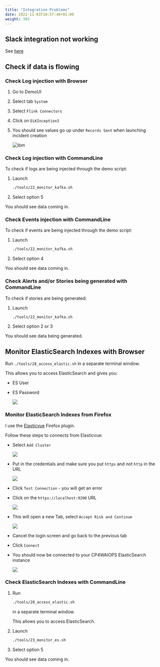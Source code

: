 ```yaml
---
title: "Integration Problems"
date: 2022-11-03T10:57:46+01:00
weight: 303
---
```






## Slack integration not working

See [here](/cp4waiops-training/configure-ai-manager/configure_aimanager_09/)

<div style="page-break-after: always;"></div>



## Check if data is flowing

### Check  Log injection with Browser

1. Go to DemoUI
1. Select tab `System`
1. Select `Flink Connectors`
1. Click on `ELKInception3`
1. You should see values go up under `Records Sent` when launching incident creation

	![ibm](./../images/59_flink_01.png)


### Check Log injection with CommandLine

To check if logs are being injected through the demo script:

1. Launch 

	```bash
	./tools/22_monitor_kafka.sh

2. Select option 5

You should see data coming in.

### Check Events injection with CommandLine

To check if events are being injected through the demo script:

1. Launch 

	```bash
	./tools/22_monitor_kafka.sh


2. Select option 4

You should see data coming in.

### Check Alerts and/or Stories being generated with CommandLine

To check if stories are being generated:

1. Launch 

	```bash
	./tools/22_monitor_kafka.sh

2. Select option 2 or 3

You should see data being generated.








## Monitor ElasticSearch Indexes with Browser

Run `./tools/28_access_elastic.sh` in a separate terminal window.

This allows you to access ElasticSearch and gives you:

* ES User
* ES Password

	![](./../images/es0.png)
	

### Monitor ElasticSearch Indexes from Firefox

I use the [Elasticvue](https://addons.mozilla.org/en-US/firefox/addon/elasticvue/) Firefox plugin.

Follow these steps to connects from Elasticvue:

- Select `Add Cluster` 

	![](./../images/es1.png)



- Put in the credentials and make sure you put `https` and not `http` in the URL

	![](./../images/es2.png)

- Click `Test Connection` - you will get an error
- Click on the `https://localhost:9200` URL

	![](./../images/es3.png)
	


- This will open a new Tab, select `Accept Risk and Continue` 

	![](./../images/es4.png)

- Cancel the login screen and go back to the previous tab
- Click `Connect` 
- You should now be connected to your CP4WAIOPS ElasticSearch instance 

	![](./../images/es5.png)



### Check ElasticSearch Indexes with CommandLine

1. Run 

    ```bash
    ./tools/28_access_elastic.sh
    ```

    in a separate terminal window.

    This allows you to access ElasticSearch.


1. Launch 

	```bash
	./tools/23_monitor_es.sh

2. Select option 5

You should see data coming in.

